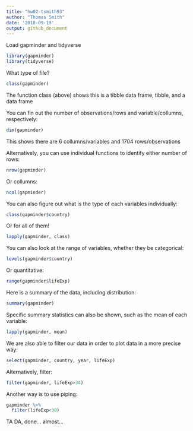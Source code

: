 ```yaml
---
title: "hw02-tsmith93"
author: "Thomas Smith"
date: '2018-09-19'
output: github_document
---
```

Load gapminder and tidyverse
```r
library(gapminder)
library(tidyverse)
```

What type of file?
```r
class(gapminder)
```
The function class (above) shows this is a tibble data frame, tibble, and a data frame

You can fin out the number of observations/rows and variable/collumns, respectively: 
```r
dim(gapminder)
```
This shows there are 6 collumns/variables and 1704 rows/observations

Alternatively, you can use individual functions to identify either number of rows:
```r
nrow(gapminder)
```

Or collumns:
```r
ncol(gapminder)
```

You can also figure out what is the type of each variables individually:
```r
class(gapminder$country)
```

Or for all of them!
```r
lapply(gapminder, class)
```

You can also look at the range of variables, whether they be categorical:
```r
levels(gapminder$country)
```

Or quantitative:
```r
range(gapminder$lifeExp)
```

Here is a summary of the data, including distribution:
```r
summary(gapminder)
```

Specific summary statistics can also be shown, such as the mean of each variable:
```r
lapply(gapminder, mean)
```

We are also able to filter our data in order to plot data in a more precise way:
```r
select(gapminder, country, year, lifeExp)
```

Alternatively, filter:
```r
filter(gapminder, lifeExp>34)
```

Another way is to use piping:
```r
gapminder %>% 
  filter(lifeExp<30)
```

TA DA, done... almost...



